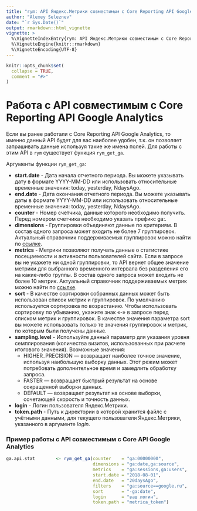 ---
title: "rym: API Яндекс.Метрики совместимым с Core Reporting API Google Analytics"
author: "Alexey Seleznev"
date: "`r Sys.Date()`"
output: rmarkdown::html_vignette
vignette: >
  %\VignetteIndexEntry{rym: API Яндекс.Метрики совместимым с Core Reporting API Google Analytics}
  %\VignetteEngine{knitr::rmarkdown}
  %\VignetteEncoding{UTF-8}
---

```{r setup, include = FALSE}
knitr::opts_chunk$set(
  collapse = TRUE,
  comment = "#>"
)
```

# Работа с API совместимым с Core Reporting API Google Analytics

Если вы ранее работали с Core Reporting API Google Analytics, то именно данный API будет для вас наиболее удобен, т.к. он позволяет запрашивать данные используя такие же имена полей. Для работы с этим API в `rym` существует функция `rym_get_ga`.

Аргументы функции `rym_get_ga`:

* **start.date** - Дата начала отчетного периода. Вы можете указывать дату в формате YYYY-MM-DD или использовать относительные временные значения: today, yesterday, NdaysAgo. 
* **end.date** - Дата окончания отчетного периода. Вы можете указывать даты в формате YYYY-MM-DD или использовать относительные временные значения: today, yesterday, NdaysAgo.
* **counter** - Номер счетчика, данные которого необходимо получить. Перед номером счетчика необходимо указать префикс ga:.
* **dimensions** - Группировки объединяют данные по критериям. В состав одного запроса может входить не более 7 группировок. Актуальный справочник поддерживаемых группировок можно найти по [ссылке](https://tech.yandex.ru/metrika/doc/api2/ga/ga/implemented/metrika_dim-docpage).
* **metrics** - Метрики позволяют получать данные о статистике посещаемости и активности пользователей сайта. Если в запросе вы не укажете ни одной группировки, то API вернет общее значение метрики для выбранного временного интервала без разделения его на какие-либо группы. В состав одного запроса может входить не более 10 метрик.  Актуальный справочник поддерживаемых метрик можно найти по [ссылке](https://tech.yandex.ru/metrika/doc/api2/ga/ga/implemented/metrika_dim-docpage).
* **sort** - В качестве сортировки собранных данных может быть использован список метрик и группировок. По умолчанию используется сортировка по возрастанию. Чтобы использовать сортировку по убыванию, укажите знак «-» в запросе перед списком метрик и группировок. В качестве значения параметра sort вы можете использовать только те значения группировок и метрик, по которым были получены данные.
* **sampling.level** - Используйте данный параметр для указания уровня семплирования (количества визитов, использованных при расчете итогового значения). Возможные значения:
	* HIGHER_PRECISION — возвращает наиболее точное значение, используя наибольшую выборку данных. Этот режим может потребовать дополнительное время и замедлить обработку запроса.
	* FASTER — возвращает быстрый результат на основе сокращенной выборки данных.
	* DEFAULT — возвращает результат на основе выборки, сочетающей скорость и точность данных.
* **login** - Логин пользователя Яндекс.Метрики.
* **token.path** - Путь к директории в которой хранится файлс с учётными данными, для текущего пользователя Яндекс.Метрики, указанного в аргументе *login*.

### Пример работы с API совместимым с Core API Google Analytics

```r
ga.api.stat        <- rym_get_ga(counter    = "ga:00000000",
                                 dimensions = "ga:date,ga:source",
                                 metrics    = "ga:sessions,ga:users",
                                 start.date = "2018-08-01",
                                 end.date   = "20daysAgo",
                                 filters    = "ga:source==google.ru",
                                 sort       = "-ga:date",
                                 login      = "ваш логин",
                                 token.path = "metrica_token")
```
